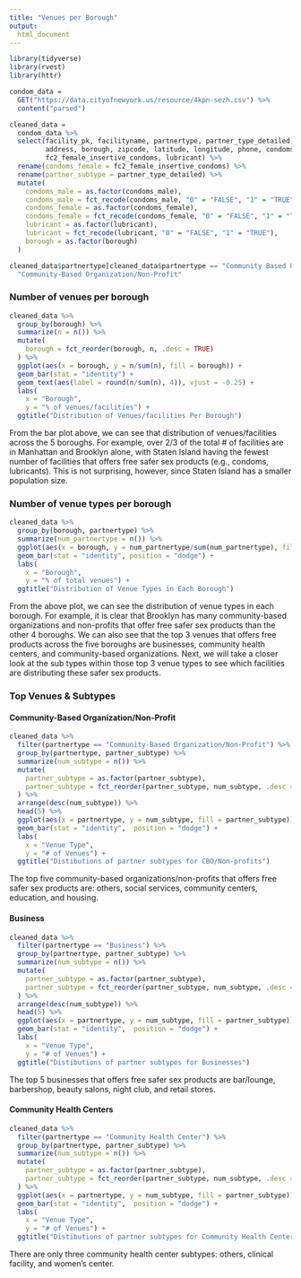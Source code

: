 ```yaml
---
title: "Venues per Borough"
output: 
  html_document
---
```


```r
library(tidyverse)
library(rvest)
library(httr)
```

```r
condom_data = 
  GET("https://data.cityofnewyork.us/resource/4kpn-sezh.csv") %>% 
  content("parsed")

cleaned_data = 
  condom_data %>% 
  select(facility_pk, facilityname, partnertype, partner_type_detailed, 
         address, borough, zipcode, latitude, longitude, phone, condoms_male,
         fc2_female_insertive_condoms, lubricant) %>% 
  rename(condoms_female = fc2_female_insertive_condoms) %>% 
  rename(partner_subtype = partner_type_detailed) %>% 
  mutate(
    condoms_male = as.factor(condoms_male), 
    condoms_male = fct_recode(condoms_male, "0" = "FALSE", "1" = "TRUE"),
    condoms_female = as.factor(condoms_female),
    condoms_female = fct_recode(condoms_female, "0" = "FALSE", "1" = "TRUE"),
    lubricant = as.factor(lubricant),
    lubricant = fct_recode(lubricant, "0" = "FALSE", "1" = "TRUE"),
    borough = as.factor(borough)
  )

cleaned_data$partnertype[cleaned_data$partnertype == "Community Based Organization/Non-Profit"] =
  "Community-Based Organization/Non-Profit"
```  

### Number of venues per borough
```r
cleaned_data %>% 
  group_by(borough) %>% 
  summarize(n = n()) %>% 
  mutate(
    borough = fct_reorder(borough, n, .desc = TRUE)
  ) %>% 
  ggplot(aes(x = borough, y = n/sum(n), fill = borough)) +
  geom_bar(stat = "identity") + 
  geom_text(aes(label = round(n/sum(n), 4)), vjust = -0.25) +
  labs(
    x = "Borough",
    y = "% of venues/facilities") + 
  ggtitle("Distribution of Venues/facilities Per Borough")
```

From the bar plot above, we can see that distribution of venues/facilities across the 5 boroughs. For example, over 2/3 of the total # of facilities are in Manhattan and Brooklyn alone, with Staten Island having the fewest number of facilities that offers free safer sex products (e.g., condoms, lubricants). This is not surprising, however, since Staten Island has a smaller population size. 

### Number of venue types per borough  
```r
cleaned_data %>% 
  group_by(borough, partnertype) %>% 
  summarize(num_partnertype = n()) %>% 
  ggplot(aes(x = borough, y = num_partnertype/sum(num_partnertype), fill = partnertype)) +
  geom_bar(stat = "identity", position = "dodge") +
  labs(
    x = "Borough",
    y = "% of total venues") + 
  ggtitle("Distribution of Venue Types in Each Borough") 
```

From the above plot, we can see the distribution of venue types in each borough. For example, it is clear that Brooklyn has many community-based organizations and non-profits that offer free safer sex products than the other 4 boroughs. We can also see that the top 3 venues that offers free products across the five boroughs are businesses, community health centers, and community-based organizations. Next, we will take a closer look at the sub types within those top 3 venue types to see which facilities are distributing these safer sex products. 

### Top Venues & Subtypes 

#### **Community-Based Organization/Non-Profit** 

```r
cleaned_data %>% 
  filter(partnertype == "Community-Based Organization/Non-Profit") %>% 
  group_by(partnertype, partner_subtype) %>% 
  summarize(num_subtype = n()) %>% 
  mutate(
    partner_subtype = as.factor(partner_subtype),
    partner_subtype = fct_reorder(partner_subtype, num_subtype, .desc = TRUE)
  ) %>% 
  arrange(desc(num_subtype)) %>% 
  head(5) %>% 
  ggplot(aes(x = partnertype, y = num_subtype, fill = partner_subtype)) +
  geom_bar(stat = "identity",  position = "dodge") +
  labs(
    x = "Venue Type",
    y = "# of Venues") + 
  ggtitle("Distibutions of partner subtypes for CBO/Non-profits")
```

The top five community-based organizations/non-profits that offers free safer sex products are: others, social services, community centers, education, and housing.

#### **Business**   

```r
cleaned_data %>% 
  filter(partnertype == "Business") %>%
  group_by(partnertype, partner_subtype) %>% 
  summarize(num_subtype = n()) %>% 
  mutate(
    partner_subtype = as.factor(partner_subtype),
    partner_subtype = fct_reorder(partner_subtype, num_subtype, .desc = TRUE)
  ) %>% 
  arrange(desc(num_subtype)) %>% 
  head(5) %>% 
  ggplot(aes(x = partnertype, y = num_subtype, fill = partner_subtype)) +
  geom_bar(stat = "identity",  position = "dodge") +
  labs(
    x = "Venue Type",
    y = "# of Venues") + 
  ggtitle("Distibutions of partner subtypes for Businesses")
```

The top 5 businesses that offers free safer sex products are bar/lounge, barbershop, beauty salons, night club, and retail stores. 

#### **Community Health Centers**

```r
cleaned_data %>% 
  filter(partnertype == "Community Health Center") %>% 
  group_by(partnertype, partner_subtype) %>% 
  summarize(num_subtype = n()) %>% 
  mutate(
    partner_subtype = as.factor(partner_subtype),
    partner_subtype = fct_reorder(partner_subtype, num_subtype, .desc = TRUE)
  ) %>% 
  ggplot(aes(x = partnertype, y = num_subtype, fill = partner_subtype)) +
  geom_bar(stat = "identity",  position = "dodge") +
  labs(
    x = "Venue Type",
    y = "# of Venues") + 
  ggtitle("Distibutions of partner subtypes for Community Health Centers")
``` 

There are only three community health center subtypes: others, clinical facility, and women's center. 
